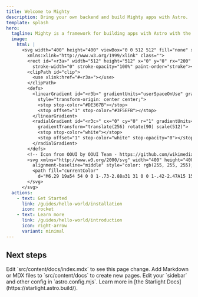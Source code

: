 ```yaml
---
title: Welcome to Mighty
description: Bring your own backend and build Mighty apps with Astro.
template: splash
hero:
  tagline: Mighty is a framework for building apps with Astro with the backend of your choice.
  image:
    html: |
      <svg width="400" height="400" viewBox="0 0 512 512" fill="none" xmlns="http://www.w3.org/2000/svg"
        xmlns:xlink="http://www.w3.org/1999/xlink" class="">
        <rect id="«r3a»" width="512" height="512" x="0" y="0" rx="200" fill="url(#«r3b»)" stroke="#FFFFFF"
          stroke-width="0" stroke-opacity="100%" paint-order="stroke"></rect>
        <clipPath id="clip">
          <use xlink:href="#«r3a»"></use>
        </clipPath>
        <defs>
          <linearGradient id="«r3b»" gradientUnits="userSpaceOnUse" gradientTransform="rotate(180)"
            style="transform-origin: center center;">
            <stop stop-color="#DE367B"></stop>
            <stop offset="1" stop-color="#3F5EFB"></stop>
          </linearGradient>
          <radialGradient id="«r3c»" cx="0" cy="0" r="1" gradientUnits="userSpaceOnUse"
            gradientTransform="translate(256) rotate(90) scale(512)">
            <stop stop-color="white"></stop>
            <stop offset="1" stop-color="white" stop-opacity="0"></stop>
          </radialGradient>
        </defs>
        <!-- Icon from OOUI by OOUI Team - https://github.com/wikimedia/oojs-ui/blob/master/LICENSE-MIT -->
        <svg xmlns="http://www.w3.org/2000/svg" width="400" height="400" viewBox="0 0 20 20" x="56" y="56"
          alignment-baseline="middle" style="color: rgb(255, 255, 255);">
          <path fill="currentColor"
            d="M6.29 19a54 54 0 0 1-.73-2.88a31 31 0 0 1-.42-2.47A15 15 0 0 1 5 11.79q0-1.455.54-2.43a4.2 4.2 0 0 1 1.43-1.57a6 6 0 0 1 1.99-.84a9.3 9.3 0 0 1 2.2-.22c.74.01 1.45.08 2.1.22a4 4 0 0 0-.12-1.3a2.8 2.8 0 0 0-.46-1.07a2.1 2.1 0 0 0-.75-.7a1.9 1.9 0 0 0-.99-.27a2.2 2.2 0 0 0-.96.22a3 3 0 0 0-.89.66c-.28.3-.54.67-.79 1.1L6.17 4.48c.42-.85.9-1.53 1.43-2.03c.54-.5 1.11-.86 1.7-1.09A4.9 4.9 0 0 1 11.1 1c.89 0 1.64.18 2.27.53a4.2 4.2 0 0 1 1.52 1.4c.39.55.67 1.16.84 1.8A6.5 6.5 0 0 1 16 6.58a6.8 6.8 0 0 1-.89 3.23a20 20 0 0 0-2.41-.48a9.8 9.8 0 0 0-2.04-.1a4.2 4.2 0 0 0-1.54.36a2.16 2.16 0 0 0-1 .86c-.24.39-.36.87-.36 1.46c0 .55.05 1.18.14 1.9c.1.73.23 1.48.4 2.26s.37 1.55.58 2.32l-2.6.62Z"></path>
        </svg>
      </svg>
  actions:
    - text: Get Started
      link: /guides/hello-world/installation
      icon: rocket
    - text: Learn more
      link: /guides/hello-world/introduction
      icon: right-arrow
      variant: minimal
---
```



## Next steps

<CardGrid stagger>
  <Card title="Update content" icon="pencil">
    Edit `src/content/docs/index.mdx` to see this page change.
  </Card>
  <Card title="Add new content" icon="add-document">
    Add Markdown or MDX files to `src/content/docs` to create new pages.
  </Card>
  <Card title="Configure your site" icon="setting">
    Edit your `sidebar` and other config in `astro.config.mjs`.
  </Card>
  <Card title="Read the docs" icon="open-book">
    Learn more in [the Starlight Docs](https://starlight.astro.build/).
  </Card>
</CardGrid>
